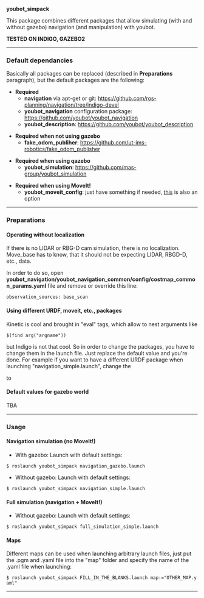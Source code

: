 ''' youbot_simpack '''

This package combines different packages that allow simulating (with and without gazebo) navigation (and manipulation) with youbot.

''' TESTED ON INDIGO, GAZEBO2 '''
----
=== Default dependancies ===
Basically all packages can be replaced (described in '''Preparations''' paragraph), but the default packages are the following:
* '''Required'''
** '''navigation''' via apt-get or git: https://github.com/ros-planning/navigation/tree/indigo-devel
** '''youbot_navigation''' configuration package: https://github.com/youbot/youbot_navigation
** '''youbot_description''': https://github.com/youbot/youbot_description

* '''Required when not using gazebo'''
** '''fake_odom_publiher''': https://github.com/ut-ims-robotics/fake_odom_publisher

* '''Required when using qazebo'''
** '''youbot_simulation''': https://github.com/mas-group/youbot_simulation

* '''Required when using MoveIt!'''
** '''youbot_moveit_config''': just have something if needed, [https://github.com/svenschneider/youbot-manipulation/tree/indigo/youbot_moveit this] is also an option
----

=== Preparations ===
==== Operating without localization ====
If there is no LIDAR or RBG-D cam simulation, there is no localization. Move_base has to know, that it should not be expecting LIDAR, RBGD-D, etc., data.

In order to do so, open ''' youbot_navigation/youbot_navigation_common/config/costmap_common_params.yaml''' file and remove or override this line: 
 observation_sources: base_scan

==== Using different URDF, moveit, etc., packages ====
Kinetic is cool and brought in "eval" tags, which allow to nest arguments like
 $(find arg("argname"))
but Indigo is not that cool. So in order to change the packages, you have to change them in the launch file. Just replace the default value and you're done. For example if you want to have a different URDF package when launching "navigation_simple.launch", change the
 <arg name="robot_description_package" default="$(find youbot_description)"/>
to
 <arg name="robot_description_package" default="$(find YOUR_DESIRED_PACKAGE)"/>

==== Default values for gazebo world ====
TBA
----

=== Usage ===
==== Navigation simulation (no MoveIt!) ====
* With gazebo: Launch with default settings:
 $ roslaunch youbot_simpack navigation_gazebo.launch

* Without gazebo: Launch with default settings:
 $ roslaunch youbot_simpack navigation_simple.launch

==== Full simulation (navigation + MoveIt!) ====
* Without gazebo: Launch with default settings:
 $ roslaunch youbot_simpack full_simulation_simple.launch

==== Maps ====
Different maps can be used when launching arbitrary launch files, just put the .pgm and .yaml file into the "map" folder and specify the name of the .yaml file when launching:
 $ roslaunch youbot_simpack FILL_IN_THE_BLANKS.launch map:="OTHER_MAP.yaml"
----
